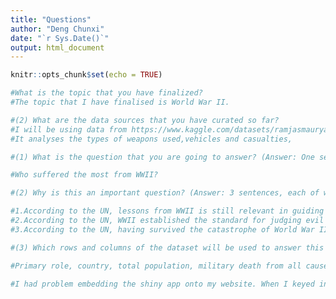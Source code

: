 ```yaml
---
title: "Questions"
author: "Deng Chunxi"
date: "`r Sys.Date()`"
output: html_document
---
```


```r
knitr::opts_chunk$set(echo = TRUE)
```

```r
#What is the topic that you have finalized?
#The topic that I have finalised is World War II.
```

```r
#(2) What are the data sources that you have curated so far?
#I will be using data from https://www.kaggle.com/datasets/ramjasmaurya/world-war-2-archive, https://www.kaggle.com/datasets/notkrishna/world-war-2-causalities-by-country
#It analyses the types of weapons used,vehicles and casualties, 
```

```r
#(1) What is the question that you are going to answer? (Answer: One sentence that ends with a question mark that could act like the title of your data story),

#Who suffered the most from WWII? 
```

```r
#(2) Why is this an important question? (Answer: 3 sentences, each of which has some evidence, e.g., “According to the United Nations...” to justify why the question you have chosen is important

#1.According to the UN, lessons from WWII is still relevant in guiding the work of UN.
#2.According to the UN, WWII established the standard for judging evil empires and tyrants, we need to remember those that sacrificed themselves for a greater good of humanity.
#3.According to the UN, having survived the catastrophe of World War II, humankind sought to embrace new means to prevent the recurrence of such tragic events. 
```

```r
#(3) Which rows and columns of the dataset will be used to answer this question? (Answer: Actual names of the variables in the dataset that you plan to use).

#Primary role, country, total population, military death from all causes, civilians due to military and crimes against humanity, total deaths, death % compared to population at the start of war, avg death
```

```r
#I had problem embedding the shiny app onto my website. When I keyed in the URL, Rstudio did not recognise the code as a HTML and instead read it as text. 
```

